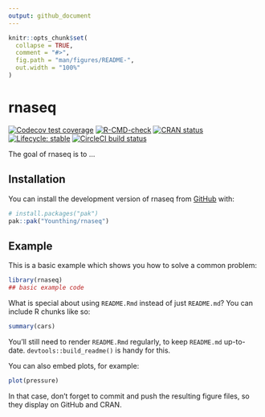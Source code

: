 ```yaml
---
output: github_document
---
```


<!-- README.md is generated from README.Rmd. Please edit that file -->

```r
knitr::opts_chunk$set(
  collapse = TRUE,
  comment = "#>",
  fig.path = "man/figures/README-",
  out.width = "100%"
)
```

# rnaseq

<!-- badges: start -->
[![Codecov test coverage](https://codecov.io/gh/Younthing/rnaseq/graph/badge.svg)](https://app.codecov.io/gh/Younthing/rnaseq)
[![R-CMD-check](https://github.com/Younthing/rnaseq/actions/workflows/R-CMD-check.yaml/badge.svg)](https://github.com/Younthing/rnaseq/actions/workflows/R-CMD-check.yaml)
[![CRAN status](https://www.r-pkg.org/badges/version/rnaseq)](https://CRAN.R-project.org/package=rnaseq)
[![Lifecycle: stable](https://img.shields.io/badge/lifecycle-stable-brightgreen.svg)](https://lifecycle.r-lib.org/articles/stages.html#stable)
[![CircleCI build status](https://circleci.com/gh/Younthing/rnaseq.svg?style=svg)](https://circleci.com/gh/Younthing/rnaseq)
<!-- badges: end -->

The goal of rnaseq is to ...

## Installation

You can install the development version of rnaseq from [GitHub](https://github.com/) with:

``` r
# install.packages("pak")
pak::pak("Younthing/rnaseq")
```

## Example

This is a basic example which shows you how to solve a common problem:

```r
library(rnaseq)
## basic example code
```

What is special about using `README.Rmd` instead of just `README.md`? You can include R chunks like so:

```r
summary(cars)
```

You'll still need to render `README.Rmd` regularly, to keep `README.md` up-to-date. `devtools::build_readme()` is handy for this.

You can also embed plots, for example:

```r
plot(pressure)
```

In that case, don't forget to commit and push the resulting figure files, so they display on GitHub and CRAN.
